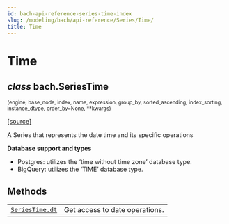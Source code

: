 ```yaml
---
id: bach-api-reference-series-time-index
slug: /modeling/bach/api-reference/Series/Time/
title: Time
---
```


# Time

<div className="class">

## <span className="type-annotation"><em>class</em></span> <span className="additional-name">bach.</span><span className="name">SeriesTime</span>

<small className="parameter-list">(<span className="parameter" id="engine">engine</span>, <span className="parameter" id="base_node">base_node</span>, <span className="parameter" id="index">index</span>, <span className="parameter" id="name">name</span>, <span className="parameter" id="expression">expression</span>, <span className="parameter" id="group_by">group_by</span>, <span className="parameter" id="sorted_ascending">sorted_ascending</span>, <span className="parameter" id="index_sorting">index_sorting</span>, <span className="parameter" id="instance_dtype">instance_dtype</span>, <span className="parameter" id="order_by">order_by=None</span>, <span className="parameter" id="**">\*\*kwargs</span>)</small>


&#8203;<span className="view-source">[[source]](https://github.com/objectiv/objectiv-analytics/blob/main/bach/bach/series/series_datetime.py)</span>

<div className="content">

A Series that represents the date time and its specific operations

**Database support and types**

* Postgres: utilizes the ‘time without time zone’ database type.
* BigQuery: utilizes the ‘TIME’ database type.


</div>


</div>

## Methods

<div className="table-autosummary">

|                                                   |                                                                                                                                                                                                     |
| ------------------------------------------------- | -------------------------------------------------------------------------------------------------------------------------------------------------------------------------------------------------- |
| [`SeriesTime.dt`](/modeling/bach/api-reference/Series/Time/bach.SeriesTime.dt.mdx)                                     | Get access to date operations.                                                                                                                                                                      |


</div>
